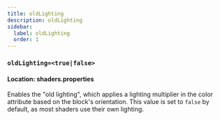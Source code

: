 ```yaml
---
title: oldLighting
description: oldLighting
sidebar:
  label: oldLighting
  order: 1
---
```


### `oldLighting=<true|false>`

#### Location: shaders.properties

Enables the "old lighting", which applies a lighting multiplier in the color attribute based on the block's orientation. This value is set to `false` by default, as most shaders use their own lighting.